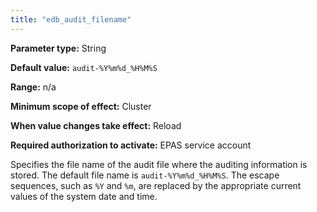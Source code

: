 ```yaml
---
title: "edb_audit_filename"
---
```


<div id="edb_audit_filename" class="registered_link"></div>

**Parameter type:** String

**Default value:** `audit-%Y%m%d_%H%M%S`

**Range:** n/a

**Minimum scope of effect:** Cluster

**When value changes take effect:** Reload

**Required authorization to activate:** EPAS service account

Specifies the file name of the audit file where the auditing information is stored. The default file name is `audit-%Y%m%d_%H%M%S`. The escape sequences, such as `%Y` and `%m`, are replaced by the appropriate current values of the system date and time.
